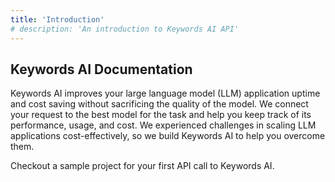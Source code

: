 ```yaml
---
title: 'Introduction'
# description: 'An introduction to Keywords AI API'
---
```


## Keywords AI Documentation

Keywords AI improves your large language model (LLM) application uptime and cost saving without sacrificing the quality of the model. We connect your request to the best model for the task and help you keep track of its performance, usage, and cost. We experienced challenges in scaling LLM applications cost-effectively, so we build Keywords AI to help you overcome them.

<CardGroup cols={2}>
  <Card title="Get Started" icon="link" href="/get-started/overview">
    Checkout a sample project for your first API call to Keywords AI.
  </Card>
</CardGroup>
